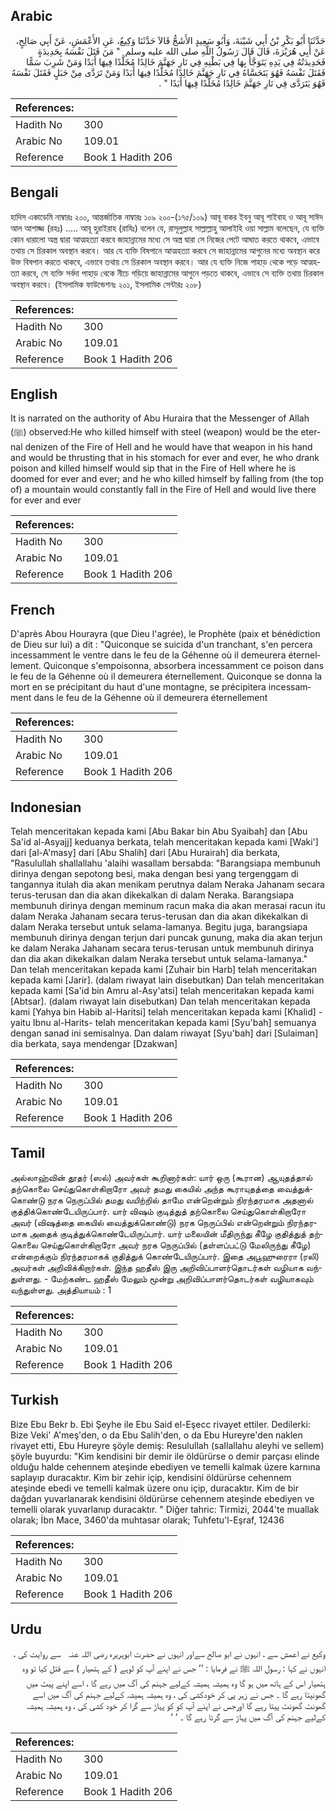 ## Arabic


<div dir="rtl" lang="ar" style={{fontSize:'larger',backgroundColor:'#f8f9fa',padding:20}}>
حَدَّثَنَا أَبُو بَكْرِ بْنُ أَبِي شَيْبَةَ، وَأَبُو سَعِيدٍ الأَشَجُّ قَالاَ حَدَّثَنَا وَكِيعٌ، عَنِ الأَعْمَشِ، عَنْ أَبِي صَالِحٍ، عَنْ أَبِي هُرَيْرَةَ، قَالَ قَالَ رَسُولُ اللَّهِ صلى الله عليه وسلم ‏ "‏ مَنَ قَتَلَ نَفْسَهُ بِحَدِيدَةٍ فَحَدِيدَتُهُ فِي يَدِهِ يَتَوَجَّأُ بِهَا فِي بَطْنِهِ فِي نَارِ جَهَنَّمَ خَالِدًا مُخَلَّدًا فِيهَا أَبَدًا وَمَنْ شَرِبَ سَمًّا فَقَتَلَ نَفْسَهُ فَهُوَ يَتَحَسَّاهُ فِي نَارِ جَهَنَّمَ خَالِدًا مُخَلَّدًا فِيهَا أَبَدًا وَمَنْ تَرَدَّى مِنْ جَبَلٍ فَقَتَلَ نَفْسَهُ فَهُوَ يَتَرَدَّى فِي نَارِ جَهَنَّمَ خَالِدًا مُخَلَّدًا فِيهَا أَبَدًا ‏"‏ ‏.‏
</div>
<div style={{backgroundColor:'#f8f9fa',padding:20, marginBottom: 10}}><table> <thead> <tr> <th>References:</th> <th></th> </tr> </thead> <tbody><tr><td>Hadith No</td><td>300</td></tr><tr><td>Arabic No</td><td>109.01</td></tr><tr><td>Reference</td><td>Book 1 Hadith 206</td></tr></tbody></table></div>

## Bengali


<div dir="ltr" lang="bn" style={{fontSize:'larger',backgroundColor:'#f8f9fa',padding:20}}>
হাদিস একাডেমি নাম্বারঃ ২০০, আন্তর্জাতিক নাম্বারঃ ১০৯ ২০০-(১৭৫/১০৯) আবূ বাকর ইবনু আবূ শাইবাহ ও আবূ সাঈদ আল আশাজ্জ (রহঃ) ..... আবূ হুরাইরাহ (রাযিঃ) বলেন যে, রাসূলুল্লাহ সাল্লাল্লাহু আলাইহি ওয়া সাল্লাম বলেছেন, যে ব্যক্তি কোন ধারালো অস্ত্র দ্বারা আত্মহত্যা করবে জাহান্নামের মধ্যে সে অস্ত্র দ্বারা সে নিজের পেটে আঘাত করতে থাকবে, এভাবে তথায় সে চিরকাল অবস্থান করবে। আর যে ব্যক্তি বিষপানে আত্মহত্যা করবে সে জাহান্নামের আগুনের মধ্যে অবস্থান করে উক্ত বিষপান করতে থাকবে, এভাবে তথায় সে চিরকাল অবস্থান করবে। আর যে ব্যক্তি নিজে পাহাড় থেকে পড়ে আত্মহত্যা করবে, সে ব্যক্তি সর্বদা পাহাড় থেকে নীচে গড়িয়ে জাহান্নামের আগুনে পড়তে থাকবে, এভাবে সে ব্যক্তি তথায় চিরকাল অবস্থান করবে। (ইসলামিক ফাউন্ডেশনঃ ২০১, ইসলামিক সেন্টারঃ ২০৮)
</div>
<div style={{backgroundColor:'#f8f9fa',padding:20, marginBottom: 10}}><table> <thead> <tr> <th>References:</th> <th></th> </tr> </thead> <tbody><tr><td>Hadith No</td><td>300</td></tr><tr><td>Arabic No</td><td>109.01</td></tr><tr><td>Reference</td><td>Book 1 Hadith 206</td></tr></tbody></table></div>

## English


<div dir="ltr" lang="en" style={{fontSize:'larger',backgroundColor:'#f8f9fa',padding:20}}>
It is narrated on the authority of Abu Huraira that the Messenger of Allah (ﷺ) observed:He who killed himself with steel (weapon) would be the eternal denizen of the Fire of Hell and he would have that weapon in his hand and would be thrusting that in his stomach for ever and ever, he who drank poison and killed himself would sip that in the Fire of Hell where he is doomed for ever and ever; and he who killed himself by falling from (the top of) a mountain would constantly fall in the Fire of Hell and would live there for ever and ever
</div>
<div style={{backgroundColor:'#f8f9fa',padding:20, marginBottom: 10}}><table> <thead> <tr> <th>References:</th> <th></th> </tr> </thead> <tbody><tr><td>Hadith No</td><td>300</td></tr><tr><td>Arabic No</td><td>109.01</td></tr><tr><td>Reference</td><td>Book 1 Hadith 206</td></tr></tbody></table></div>

## French


<div dir="ltr" lang="fr" style={{fontSize:'larger',backgroundColor:'#f8f9fa',padding:20}}>
D'après Abou Hourayra (que Dieu l'agrée), le Prophète (paix et bénédiction de Dieu sur lui) a dit : "Quiconque se suicida d'un tranchant, s'en percera incessamment le ventre dans le feu de la Géhenne où il demeurera éternellement. Quiconque s'empoisonna, absorbera incessamment ce poison dans le feu de la Géhenne où il demeurera éternellement. Quiconque se donna la mort en se précipitant du haut d'une montagne, se précipitera incessamment dans le feu de la Géhenne où il demeurera éternellement
</div>
<div style={{backgroundColor:'#f8f9fa',padding:20, marginBottom: 10}}><table> <thead> <tr> <th>References:</th> <th></th> </tr> </thead> <tbody><tr><td>Hadith No</td><td>300</td></tr><tr><td>Arabic No</td><td>109.01</td></tr><tr><td>Reference</td><td>Book 1 Hadith 206</td></tr></tbody></table></div>

## Indonesian


<div dir="ltr" lang="id" style={{fontSize:'larger',backgroundColor:'#f8f9fa',padding:20}}>
Telah menceritakan kepada kami [Abu Bakar bin Abu Syaibah] dan [Abu Sa'id al-Asyajj] keduanya berkata, telah menceritakan kepada kami [Waki'] dari [al-A'masy] dari [Abu Shalih] dari [Abu Hurairah] dia berkata, "Rasulullah shallallahu 'alaihi wasallam bersabda: "Barangsiapa membunuh dirinya dengan sepotong besi, maka dengan besi yang tergenggam di tangannya itulah dia akan menikam perutnya dalam Neraka Jahanam secara terus-terusan dan dia akan dikekalkan di dalam Neraka. Barangsiapa membunuh dirinya dengan meminum racun maka dia akan merasai racun itu dalam Neraka Jahanam secara terus-terusan dan dia akan dikekalkan di dalam Neraka tersebut untuk selama-lamanya. Begitu juga, barangsiapa membunuh dirinya dengan terjun dari puncak gunung, maka dia akan terjun ke dalam Neraka Jahanam secara terus-terusan untuk membunuh dirinya dan dia akan dikekalkan dalam Neraka tersebut untuk selama-lamanya." Dan telah menceritakan kepada kami [Zuhair bin Harb] telah menceritakan kepada kami [Jarir]. (dalam riwayat lain disebutkan) Dan telah menceritakan kepada kami [Sa'id bin Amru al-Asy'atsi] telah menceritakan kepada kami [Abtsar]. (dalam riwayat lain disebutkan) Dan telah menceritakan kepada kami [Yahya bin Habib al-Haritsi] telah menceritakan kepada kami [Khalid] -yaitu Ibnu al-Harits- telah menceritakan kepada kami [Syu'bah] semuanya dengan sanad ini semisalnya. Dan dalam riwayat [Syu'bah] dari [Sulaiman] dia berkata, saya mendengar [Dzakwan]
</div>
<div style={{backgroundColor:'#f8f9fa',padding:20, marginBottom: 10}}><table> <thead> <tr> <th>References:</th> <th></th> </tr> </thead> <tbody><tr><td>Hadith No</td><td>300</td></tr><tr><td>Arabic No</td><td>109.01</td></tr><tr><td>Reference</td><td>Book 1 Hadith 206</td></tr></tbody></table></div>

## Tamil


<div dir="ltr" lang="ta" style={{fontSize:'larger',backgroundColor:'#f8f9fa',padding:20}}>
அல்லாஹ்வின் தூதர் (ஸல்) அவர்கள் கூறினார்கள்: யார் ஒரு (கூரான) ஆயுதத்தால் தற்கொலை செய்துகொள்கிறாரோ அவர் தமது கையில் அந்த கூராயுதத்தை வைத்துக்கொண்டு நரக நெருப்பில் தமது வயிற்றில் தாமே என்றென்றும் நிரந்தரமாக அதனால் குத்திக்கொண்டேயிருப்பார். யார் விஷம் குடித்துத் தற்கொலை செய்துகொள்கிறாரோ அவர் (விஷத்தை கையில் வைத்துக்கொண்டு) நரக நெருப்பில் என்றென்றும் நிரந்தரமாக அதைக் குடித்துக்கொண்டேயிருப்பார். யார் மலையின் மீதிருந்து கீழே குதித்துத் தற்கொலை செய்துகொள்கிறாரோ அவர் நரக நெருப்பில் (தள்ளப்பட்டு மேலிருந்து கீழே) என்றைக்கும் நிரந்தரமாகக் குதித்துக் கொண்டேயிருப்பார். இதை அபூஹுரைரா (ரலி) அவர்கள் அறிவிக்கிறார்கள். இந்த ஹதீஸ் இரு அறிவிப்பாளர்தொடர்கள் வழியாக வந்துள்ளது. - மேற்கண்ட ஹதீஸ் மேலும் மூன்று அறிவிப்பாளர்தொடர்கள் வழியாகவும் வந்துள்ளது. அத்தியாயம் : 1
</div>
<div style={{backgroundColor:'#f8f9fa',padding:20, marginBottom: 10}}><table> <thead> <tr> <th>References:</th> <th></th> </tr> </thead> <tbody><tr><td>Hadith No</td><td>300</td></tr><tr><td>Arabic No</td><td>109.01</td></tr><tr><td>Reference</td><td>Book 1 Hadith 206</td></tr></tbody></table></div>

## Turkish


<div dir="ltr" lang="tr" style={{fontSize:'larger',backgroundColor:'#f8f9fa',padding:20}}>
Bize Ebu Bekr b. Ebi Şeyhe ile Ebu Said el-Eşecc rivayet ettiler. Dedilerki: Bize Veki' A'meş'den, o da Ebu Salih'den, o da Ebu Hureyre'den naklen rivayet etti, Ebu Hureyre şöyle demiş: Resulullah (saIlallahu aleyhi ve sellem) şöyle buyurdu: "Kim kendisini bir demir ile öldürürse o demir parçası elinde olduğu halde cehennem ateşinde ebediyen ve temelli kalmak üzere karnına saplayıp duracaktır. Kim bir zehir içip, kendisini öldürürse cehennem ateşinde ebedi ve temelli kalmak üzere onu içip, duracaktır. Kim de bir dağdan yuvarlanarak kendisini öldürürse cehennem ateşinde ebediyen ve temelli olarak yuvarlanıp duracaktır. " Diğer tahric: Tirmizi, 2044'te muallak olarak; İbn Mace, 3460'da muhtasar olarak; Tuhfetu'l-Eşraf, 12436
</div>
<div style={{backgroundColor:'#f8f9fa',padding:20, marginBottom: 10}}><table> <thead> <tr> <th>References:</th> <th></th> </tr> </thead> <tbody><tr><td>Hadith No</td><td>300</td></tr><tr><td>Arabic No</td><td>109.01</td></tr><tr><td>Reference</td><td>Book 1 Hadith 206</td></tr></tbody></table></div>

## Urdu


<div dir="rtl" lang="ur" style={{fontSize:'larger',backgroundColor:'#f8f9fa',padding:20}}>
وکیع نے اعمش سے ، انہوں نے ابو صالح سےاور انہوں نے حضرت ابوہریرہ ‌رضی ‌اللہ ‌عنہ ‌ ‌ سے روایت کی ، انہوں نے کہا : رسول اللہ ﷺ نے فرمایا : ’’ جس نے اپنے آپ کو لوہے ( کے ہتھیار ) سے قتل کیا تو وہ ہتھیار اس کے ہاتھ میں ہو گا وہ ہمیشہ ہمیشہ کےلیے جہنم کی آگ میں رہے گا ، اسے اپنے پیٹ میں گھونپتا رہے گا ۔ جس نے زہر پی کر خودکشی کی ، وہ ہمیشہ ہمیشہ کےلیے جہنم کی آگ میں اسے گھونٹ گھونٹ پیتا رہے گا اورجس نے اپنے آپ کو کو پہاڑ سے گرا کر خود کشی کی ، وہ ہمیشہ ہمیشہ کےلیے جہنم کی آگ میں پہاڑ سے گرتا رہے گا ۔ ‘ ‘
</div>
<div style={{backgroundColor:'#f8f9fa',padding:20, marginBottom: 10}}><table> <thead> <tr> <th>References:</th> <th></th> </tr> </thead> <tbody><tr><td>Hadith No</td><td>300</td></tr><tr><td>Arabic No</td><td>109.01</td></tr><tr><td>Reference</td><td>Book 1 Hadith 206</td></tr></tbody></table></div>